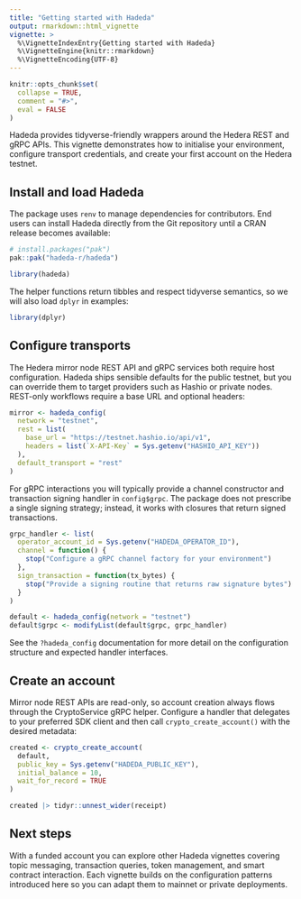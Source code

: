 ```yaml
---
title: "Getting started with Hadeda"
output: rmarkdown::html_vignette
vignette: >
  %\VignetteIndexEntry{Getting started with Hadeda}
  %\VignetteEngine{knitr::rmarkdown}
  %\VignetteEncoding{UTF-8}
---
```


```r
knitr::opts_chunk$set(
  collapse = TRUE,
  comment = "#>",
  eval = FALSE
)
```

Hadeda provides tidyverse-friendly wrappers around the Hedera REST and gRPC
APIs. This vignette demonstrates how to initialise your environment, configure
transport credentials, and create your first account on the Hedera testnet.

## Install and load Hadeda

The package uses `renv` to manage dependencies for contributors. End users can
install Hadeda directly from the Git repository until a CRAN release becomes
available:

```r
# install.packages("pak")
pak::pak("hadeda-r/hadeda")

library(hadeda)
```

The helper functions return tibbles and respect tidyverse semantics, so we will
also load `dplyr` in examples:

```r
library(dplyr)
```

## Configure transports

The Hedera mirror node REST API and gRPC services both require host
configuration. Hadeda ships sensible defaults for the public testnet, but you
can override them to target providers such as Hashio or private nodes. REST-only
workflows require a base URL and optional headers:

```r
mirror <- hadeda_config(
  network = "testnet",
  rest = list(
    base_url = "https://testnet.hashio.io/api/v1",
    headers = list(`X-API-Key` = Sys.getenv("HASHIO_API_KEY"))
  ),
  default_transport = "rest"
)
```

For gRPC interactions you will typically provide a channel constructor and
transaction signing handler in `config$grpc`. The package does not prescribe a single signing strategy; instead, it works with closures that return signed
transactions.

```r
grpc_handler <- list(
  operator_account_id = Sys.getenv("HADEDA_OPERATOR_ID"),
  channel = function() {
    stop("Configure a gRPC channel factory for your environment")
  },
  sign_transaction = function(tx_bytes) {
    stop("Provide a signing routine that returns raw signature bytes")
  }
)

default <- hadeda_config(network = "testnet")
default$grpc <- modifyList(default$grpc, grpc_handler)
```

See the `?hadeda_config` documentation for more detail on the configuration
structure and expected handler interfaces.

## Create an account

Mirror node REST APIs are read-only, so account creation always flows through
the CryptoService gRPC helper. Configure a handler that delegates to your
preferred SDK client and then call `crypto_create_account()` with the desired
metadata:

```r
created <- crypto_create_account(
  default,
  public_key = Sys.getenv("HADEDA_PUBLIC_KEY"),
  initial_balance = 10,
  wait_for_record = TRUE
)

created |> tidyr::unnest_wider(receipt)
```

## Next steps

With a funded account you can explore other Hadeda vignettes covering topic
messaging, transaction queries, token management, and smart contract
interaction. Each vignette builds on the configuration patterns introduced here
so you can adapt them to mainnet or private deployments.
